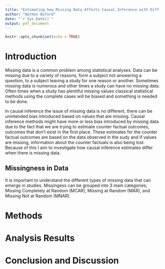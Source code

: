 ```yaml
---
title: "Estimating how Missing Data Affects Causal Inference with Diff-in-Diff and IP-weighting"
author: "Nathen Byford"
date: "`r Sys.Date()`"
output: pdf_document
---
```


```r
knitr::opts_chunk$set(echo = TRUE)
```

# Introduction

Missing data is a common problem among statistical analyses. Data can be missing due to a variety of reasons, form a subject not answering a question, to a subject leaving a study for one reason or another. Sometimes missing data is numerous and other times a study can have no missing data. Often times when a study has plentiful missing values classical statistical methods using the complete cases will be biased and something is needed to be done. 

In causal inference the issue of missing data is no different, there can be unintended bias introduced based on values that are missing. Causal inference methods might have more or less bias introduced by missing data due to the fact that we are trying to estimate counter factual outcomes, outcomes that don't exist in the first place. These estimates for the counter factual outcomes are based on the data observed in the sudy and if values are missing, information about the counter factuals is also being lost. Because of this I aim to investigate how causal inference estimates differ when there is missing data.


## Missingness in Data

It is important to understand the different types of missing data that can emerge in studies. Missingess can be grouped into 3 main categories; Missing Completely at Random (MCAR), Missing at Random (MAR), and Missing Not at Random (MNAR).

# Methods

# Analysis Results

# Conclusion and Discussion

